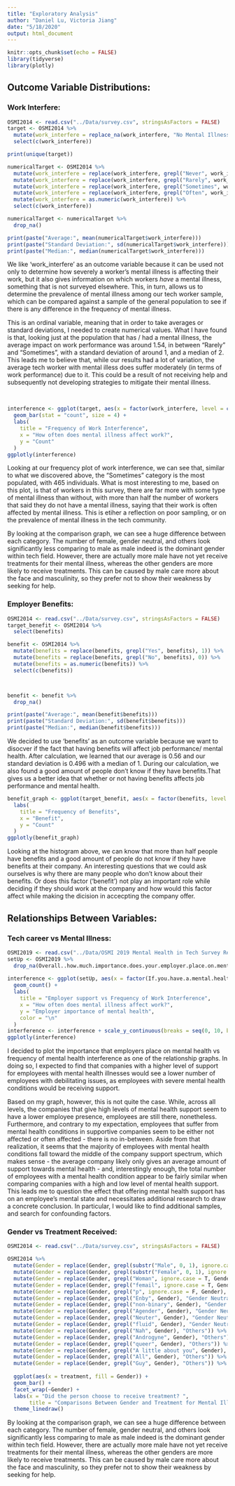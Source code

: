 ```yaml
---
title: "Exploratory Analysis"
author: "Daniel Lu, Victoria Jiang"
date: "5/18/2020"
output: html_document
---
```


```r
knitr::opts_chunk$set(echo = FALSE)
library(tidyverse)
library(plotly)
```

## Outcome Variable Distributions:

### Work Interfere:
```r
OSMI2014 <- read.csv("../Data/survey.csv", stringsAsFactors = FALSE)
target <- OSMI2014 %>% 
  mutate(work_interfere = replace_na(work_interfere, "No Mental Illness")) %>% 
  select(c(work_interfere))

print(unique(target))

numericalTarget <- OSMI2014 %>% 
  mutate(work_interfere = replace(work_interfere, grepl("Never", work_interfere), 0)) %>% 
  mutate(work_interfere = replace(work_interfere, grepl("Rarely", work_interfere), 1)) %>% 
  mutate(work_interfere = replace(work_interfere, grepl("Sometimes", work_interfere), 2)) %>% 
  mutate(work_interfere = replace(work_interfere, grepl("Often", work_interfere), 3)) %>% 
  mutate(work_interfere = as.numeric(work_interfere)) %>% 
  select(c(work_interfere))

numericalTarget <- numericalTarget %>%
  drop_na()

print(paste("Average:", mean(numericalTarget$work_interfere)))
print(paste("Standard Deviation:", sd(numericalTarget$work_interfere)))
print(paste("Median:", median(numericalTarget$work_interfere)))

```

We like 'work_interfere' as an outcome variable because it can be used not only to determine how severely a worker's mental illness is affecting their work, but it also gives information on which workers *have* a mental illness, something that is not surveyed elsewhere. This, in turn, allows us to determine the prevalence of mental illness among our tech worker sample, which can be compared against a sample of the general population to see if there is any difference in the frequency of mental illness.

This is an ordinal variable, meaning that in order to take averages or standard deviations, I needed to create numerical values. What I have found is that, looking just at the population that has / had a mental illness, the average impact on work performance was around 1.54, in between "Rarely" and "Sometimes", with a standard deviation of around 1, and a median of 2. This leads me to believe that, while our results had a lot of variation, the average tech worker with mental illess does suffer moderately (in terms of work performance) due to it. This could be a result of not receiving help and subsequently not developing strategies to mitigate their mental illness. 

<p>&nbsp;</p>

```r
interference <- ggplot(target, aes(x = factor(work_interfere, level = c('No Mental Illness', 'Never', 'Rarely', 'Sometimes', 'Often')))) +
  geom_bar(stat = "count", size = 4) + 
  labs(
    title = "Frequency of Work Interference",
    x = "How often does mental illness affect work?",
    y = "Count"
  )
ggplotly(interference)
```

Looking at our frequency plot of work interference, we can see that, similar to what we discovered above, the "Sometimes" category is the most populated, with 465 individuals. What is most interesting to me, based on this plot, is that of workers in this survey, there are far more with some type of mental illness than without, with more than half the number of workers that said they do not have a mental illness, saying that their work is often affected by mental illness. This is etiher a reflection on poor sampling, or on the prevalence of mental illness in the tech community. 


By looking at the comparison graph, we can see a huge difference between each category. The number of female, gender neutral, and others look significantly less comparing to male as male indeed is the dominant gender within tech field. However, there are actually more male have not yet receive treatments for their mental illness, whereas the other genders are more likely to receive treatments. This can be caused by male care more about the face and masculinity, so they prefer not to show their weakness by seeking for help. 

### Employer Benefits:

```r
OSMI2014 <- read.csv("../Data/survey.csv", stringsAsFactors = FALSE)
target_benefit <- OSMI2014 %>% 
  select(benefits)

benefit <- OSMI2014 %>% 
  mutate(benefits = replace(benefits, grepl("Yes", benefits), 1)) %>% 
  mutate(benefits = replace(benefits, grepl("No", benefits), 0)) %>% 
  mutate(benefits = as.numeric(benefits)) %>% 
  select(c(benefits))



benefit <- benefit %>%
  drop_na()

print(paste("Average:", mean(benefit$benefits)))
print(paste("Standard Deviation:", sd(benefit$benefits)))
print(paste("Median:", median(benefit$benefits)))

```

We decided to use 'benefits' as an outcome variable because we want to disocver if the fact that having benefits will affect job performance/ mental health. After calculation, we learned that our average is 0.56 and our standard deviation is 0.496 with a median of 1. During our calculation, we also found a good amount of people don't know if they have benefits.That gives us a better idea that whether or not having benefits affects job performance and mental health. 

```r
benefit_graph <- ggplot(target_benefit, aes(x = factor(benefits, level = c('Yes', 'No', 'Do not know')))) + geom_bar(stat = "count") + 
  labs(
    title = "Frequency of Benefits",
    x = "Benefit",
    y = "Count"
  )
ggplotly(benefit_graph)

```

Looking at the histogram above, we can know that more than half people have benefits and a good amount of people do not know if they have benefits at their company. An interesting questions that we could ask ourselves is why there are many people who don't know about their benefits. Or does this factor ('benefit') not play an important role while deciding if they should work at the company and how would this factor affect while making the dicision in accecpting the company offer. 

## Relationships Between Variables:

### Tech career vs Mental Illness:

```r
OSMI2019 <- read.csv("../Data/OSMI 2019 Mental Health in Tech Survey Results - OSMI Mental Health in Tech Survey 2019.csv", stringsAsFactors = FALSE)
setUp <- OSMI2019 %>% 
  drop_na(Overall..how.much.importance.does.your.employer.place.on.mental.health.)
  
interference <- ggplot(setUp, aes(x = factor(If.you.have.a.mental.health.disorder..how.often.do.you.feel.that.it.interferes.with.your.work..when.._.NOT._..being.treated.effectively..i.e...when.you.are.experiencing.symptoms..., level=c("Not applicable to me", "Never", "Rarely", "Sometimes", "Often")), y = Overall..how.much.importance.does.your.employer.place.on.mental.health., color = If.you.have.a.mental.health.disorder..how.often.do.you.feel.that.it.interferes.with.your.work..when.._.NOT._..being.treated.effectively..i.e...when.you.are.experiencing.symptoms...)) +
  geom_count() +
  labs(
    title = "Employer support vs Frequency of Work Interference",
    x = "How often does mental illness affect work?",
    y = "Employer importance of mental health",
    color = "\n"
  )
interference <- interference + scale_y_continuous(breaks = seq(0, 10, by = 1))
ggplotly(interference)
```

I decided to plot the importance that employers place on mental health vs frequency of mental health interference as one of the relationship graphs. In doing so, I expected to find that companies with a higher level of support for employees with mental health illnesses would see a lower number of employees with debilitating issues, as employees with severe mental health conditions would be receiving support.

Based on my graph, however, this is not quite the case. While, across all levels, the companies that give high levels of mental health support seem to have a lower employee presence, employees are still there, nonetheless. Furthermore, and contrary to my expectation, employees that suffer from mental health conditions in supportive companies seem to be either not affected or often affected - there is no in-between. Aside from that realization, it seems that the majority of employees with mental health conditions fall toward the middle of the company support spectrum, which makes sense - the average company likely only gives an average amount of support towards mental health - and, interestingly enough, the total number of employees with a mental health condition appear to be fairly similar when comparing companies with a high and low level of mental health support. This leads me to question the effect that offering mental health support has on an employee's mental state and necessitates additional research to draw a concrete conclusion. In particular, I would like to find additional samples, and search for confounding factors.

### Gender vs Treatment Received:
```r
OSMI2014 <- read.csv("../Data/survey.csv", stringsAsFactors = FALSE)

OSMI2014 %>%
  mutate(Gender = replace(Gender, grepl(substr("Male", 0, 1), ignore.case = T, Gender), "Male")) %>%
  mutate(Gender = replace(Gender, grepl(substr("Female", 0, 1), ignore.case = T, Gender), "Female")) %>%
  mutate(Gender = replace(Gender, grepl("Woman", ignore.case = T, Gender), "Female")) %>%
  mutate(Gender = replace(Gender, grepl("femail", ignore.case = T, Gender), "Female")) %>%
  mutate(Gender = replace(Gender, grepl("p", ignore.case = F, Gender), "Gender Neutral")) %>%
  mutate(Gender = replace(Gender, grepl("Enby", Gender), "Gender Neutral")) %>%
  mutate(Gender = replace(Gender, grepl("non-binary", Gender), "Gender Neutral")) %>%
  mutate(Gender = replace(Gender, grepl("Agender", Gender), "Gender Neutral")) %>%
  mutate(Gender = replace(Gender, grepl("Neuter", Gender), "Gender Neutral")) %>%
  mutate(Gender = replace(Gender, grepl("fluid", Gender), "Gender Neutral")) %>%
  mutate(Gender = replace(Gender, grepl("Nah", Gender), "Others")) %>%
  mutate(Gender = replace(Gender, grepl("Androgyne", Gender), "Others")) %>%
  mutate(Gender = replace(Gender, grepl("queer", Gender), "Others")) %>%
  mutate(Gender = replace(Gender, grepl("A little about you", Gender), "Others")) %>%
  mutate(Gender = replace(Gender, grepl("All", Gender), "Others")) %>%
  mutate(Gender = replace(Gender, grepl("Guy", Gender), "Others")) %>%
  
  ggplot(aes(x = treatment, fill = Gender)) +
  geom_bar() +
  facet_wrap(~Gender) +
  labs(x = "Did the person choose to receive treatment? ",
       title = "Comparisons Between Gender and Treatment for Mental Illness") +
  theme_linedraw()
```

By looking at the comparison graph, we can see a huge difference between each category. The number of female, gender neutral, and others look significantly less comparing to male as male indeed is the dominant gender within tech field. However, there are actually more male have not yet receive treatments for their mental illness, whereas the other genders are more likely to receive treatments. This can be caused by male care more about the face and masculinity, so they prefer not to show their weakness by seeking for help.

